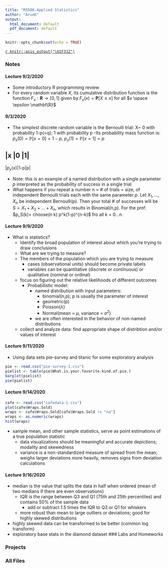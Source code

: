 ```yaml
---
title: "M358K-Applied Statistics"
author: "ArunK"
output:
  html_document: default
  pdf_document: default
---
```


```r
knitr::opts_chunk$set(echo = TRUE)
```

[`r knitr::asis_output("\U1F332")`](https://arun-krishnaraj.github.io/evergreen)

### Notes
#### Lecture 9/2/2020
- Some introductory R programming review
- For every random variable $X$, its cumulative distribution function is the function $F_{x}: \mathbf{R} \rightarrow [0,1]$ given by $F_x (x) = \mathbf{P}[X \leq x]$ for all $x \space \epsilon \mathbf{R}$

#### 9/3/2020
- The simplest discrete random variable is the Bernoulli trial:
X~ 0 with probability 1-p(=q); 1 with probability p
-Its probability mass function is:
  $p_x(0) = \mathbb{P}[x=0]=1-p$,
  $p_x(1) = \mathbb{P}[x=1]=p$
  
|x       |0  |1|
----------------
|$p_x(x)$|1-p|p|

- Note: this is an example of a named distribution with a single parameter $p$ interpreted as the probability of success in a single trial
- What happens if you repeat a number n = # of trials = size, of independent Bernoulli trials each with the same parameter $p$.
Let $X_1,...,X_n$ be independent Bernoulli(p). Then your total # of successes will be $S=X_1+X_2+...+X_n$, which results in Binomial(n,p). For the pmf: $p_S(k)= choose(n k) p^k(1-p)^{n-k)$ fro all k = 0...n.

#### Lecture 9/9/2020
- What is statistics?
  - Identify the broad population of interest about which you're trying to draw conclusions
  - What are we trying to measure?
  - The members of the population which you are trying to measure
    - cases (observational units) should become private labels 
    - variables can be quantitative (discrete or continuous) or qualitative (nominal or ordinal)
  - focus on figuring out the relative likelihoods of different outcomes
    - Probabilistic model:
      - named distribution with input parameters:
        - binomial(n,p); p is usually the parameter of interest 
        - geometric(p)
        - Poisson($\lambda$)
        - Normal(mean = $\mu$, variance = $\sigma^2$)
      - we are often interested in the behavior of non-named distributions 
  - collect and analyze data: find appropriate shape of distribtion and/or values of interest

#### Lecture 9/11/2020
- Using data sets pie-survey and titanic for some exploratory analysis

```r
pie <- read.csv("pie-survey-1.csv")
pielist <- table(pie$What.is.your.favorite.kind.of.pie.)
barplot(pielist)
pie(pielist)
```

#### Lecture 9/14/2020
```r
cafe <- read.csv("cafedata-1.csv")
plot(cafe$Wraps.Sold)
wraps <- cafe$Wraps.Sold[cafe$Wraps.Sold != "na"]
wraps <- as.numeric(wraps)
hist(wraps)
```
- sample mean, and other sample statistics, serve as point estimations of a true population statistic
  - data visualizations should be meaningful and accurate depictions; modality and skewedness
  - variance is a non-standardized measure of spread from the mean; weighs larger deviations more heavily, removes signs from deviation calculations

#### Lecture 9/16/2020
- median is the value that splits the data in half when ordered (mean of two medians if there are even observations)
  - IQR is the range between Q3 and Q1 (75th and 25th percentiles) and contains 50% of the sample data
    - add or subtract 1.5 times the IQR to Q3 or Q1 for whiskers 
  - more robust than mean to large outliers or deviations; good for highly skewed distributions
- highly skewed data can be transformed to be better (common log transform)
- exploratory base stats in the diamond dataset
### Labs and Homeworks

### Projects

### All Files
